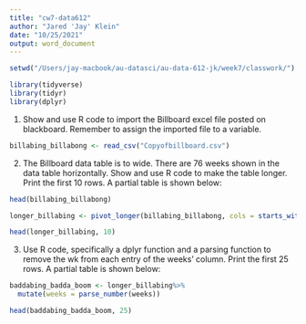 ```yaml
---
title: "cw7-data612"
author: "Jared 'Jay' Klein"
date: "10/25/2021"
output: word_document
---
```


```r
setwd("/Users/jay-macbook/au-datasci/au-data-612-jk/week7/classwork/")

library(tidyverse)
library(tidyr)
library(dplyr)
```

1)  Show and use R code to import the Billboard excel file posted on blackboard.  Remember to assign the imported file to a variable.

```r
billabing_billabong <- read_csv("Copyofbillboard.csv")
```

2)  The Billboard data table is to wide. There are 76 weeks shown in the data table 
horizontally.  Show and use R code to make the table longer. Print the first 10 rows.  A partial table is shown below:

```r
head(billabing_billabong)
```

```r
longer_billabing <- pivot_longer(billabing_billabong, cols = starts_with("wk"), names_to = "weeks", values_to = "ratings")

head(longer_billabing, 10)
```

3)  Use R code, specifically a dplyr function and a parsing function to remove the wk from each 
entry of the weeks’ column.  Print the first 25 rows.  A partial table is shown below:

```r
baddabing_badda_boom <- longer_billabing%>%
  mutate(weeks = parse_number(weeks))

head(baddabing_badda_boom, 25)
```

